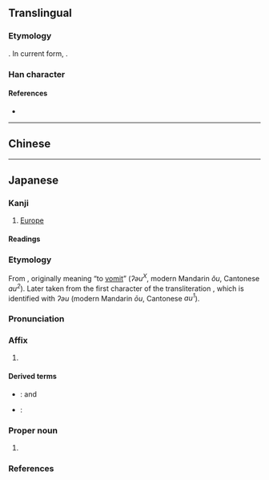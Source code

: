 {{also|歐}}
{{character info/new}}
==Translingual==
{{stroke order|strokes=8}}
{{ja-forms|欧|欧|[[歐]]}}

===Etymology===
{{Han simp|歐|f=區|t=区}}. In current form, {{Han compound|区|欠|ls=psc|c1=p|c2=s}}.

===Han character===
{{Han char|rn=76|rad=欠|as=04|sn=8|four=|canj=SKNO|ids=⿰区欠}}

====References====
* {{Han ref|kx=0566.181|dkj=16024|dj=0955.070|hdz=32135.040|uh=6B27|ud=27431}}

----

==Chinese==
{{zh-see|歐}}

----

==Japanese==
{{ja-kanji forms|欧|歐}}

===Kanji===
{{ja-kanji|grade=c|rs=欠04|kyu=歐}}

# [[Europe]]

====Readings====
{{ja-readings
|goon=う
|kanon=おう
|kun=は-く, うた-う<うた-ふ
}}

===Etymology===
{{ja-kanjitab|おう|yomi=kanon}}
From {{der|ja|ltc|sort=おう|-}} {{ltc-l|歐}}, originally meaning “to [[vomit]]” (''ʔəu<sup>X</sup>'', modern Mandarin ''ǒu'', Cantonese ''au<sup>2</sup>''). Later taken from the first character of the transliteration {{m|ja|欧羅巴|tr=Yōroppa|t=[[Europe]]}}, which is identified with ''ʔəu'' (modern Mandarin ''ōu'', Cantonese ''au<sup>1</sup>'').

===Pronunciation===
{{ja-pron|おう|acc=1|acc_ref=DJR|y=kanon}}

===Affix===
{{ja-pos|affix|おう|kyu=歐}}

# {{short for|ja|欧羅巴|tr=Yōroppa||[[Europe]]}}

====Derived terms====
{{der-top}}
* {{ja-r|欧米|^おう-^べい}}: {{l|en|Europe}} and {{l|en|America}}
* {{ja-r|欧州|^おうしゅう}}: {{l|en|Europe}}
{{der-bottom}}

===Proper noun===
{{ja-pos|proper|おう|kyu=歐}}

# {{short for|ja|欧羅巴|tr=Yōroppa||[[Europe]]}}

===References===
<references/>